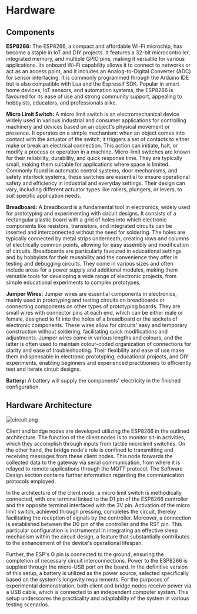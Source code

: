 # Hardware

## Components

**ESP8266:** The ESP8266, a compact and affordable Wi-Fi microchip, has become a staple in IoT and DIY projects. It features a 32-bit microcontroller, integrated memory, and multiple GPIO pins, making it versatile for various applications. Its onboard Wi-Fi capability allows it to connect to networks or act as an access point, and it includes an Analog-to-Digital Converter (ADC) for sensor interfacing. It is commonly programmed through the Arduino IDE but is also compatible with Lua and the Espressif SDK. Popular in smart home devices, IoT sensors, and automation systems, the ESP8266 is favoured for its ease of use and strong community support, appealing to hobbyists, educators, and professionals alike.

**Micro Limit Switch:** A micro limit switch is an electromechanical device widely used in various industrial and consumer applications for controlling machinery and devices based on an object's physical movement or presence. It operates on a simple mechanism: when an object comes into contact with the actuator of the switch, it triggers a set of contacts to either make or break an electrical connection. This action can initiate, halt, or modify a process or operation in a machine. Micro-limit switches are known for their reliability, durability, and quick response time. They are typically small, making them suitable for applications where space is limited. Commonly found in automatic control systems, door mechanisms, and safety interlock systems, these switches are essential to ensure operational safety and efficiency in industrial and everyday settings. Their design can vary, including different actuator types like rollers, plungers, or levers, to suit specific application needs.

**Breadboard:** A breadboard is a fundamental tool in electronics, widely used for prototyping and experimenting with circuit designs. It consists of a rectangular plastic board with a grid of holes into which electronic components like resistors, transistors, and integrated circuits can be inserted and interconnected without the need for soldering. The holes are typically connected by metal strips underneath, creating rows and columns of electrically common points, allowing for easy assembly and modification of circuits. Breadboards are particularly favoured in educational settings and by hobbyists for their reusability and the convenience they offer in testing and debugging circuits. They come in various sizes and often include areas for a power supply and additional modules, making them versatile tools for developing a wide range of electronic projects, from simple educational experiments to complex prototypes.

**Jumper Wires:** Jumper wires are essential components in electronics, mainly used in prototyping and testing circuits on breadboards or connecting components on other types of prototyping boards. They are small wires with connector pins at each end, which can be either male or female, designed to fit into the holes of a breadboard or the sockets of electronic components. These wires allow for circuits' easy and temporary construction without soldering, facilitating quick modifications and adjustments. Jumper wires come in various lengths and colours, and the latter is often used to maintain colour-coded organization of connections for clarity and ease of troubleshooting. Their flexibility and ease of use make them indispensable in electronic prototyping, educational projects, and DIY experiments, enabling beginners and experienced practitioners to efficiently test and iterate circuit designs.

**Battery:** A battery will supply the components' electricity in the finished configuration.

## Hardware Architecture

![circuit.png](/circuit_.png)

Client and bridge nodes are developed utilizing the ESP8266 in the outlined architecture. The function of the client nodes is to monitor sit-in activities, which they accomplish through inputs from tactile microlimit switches. On the other hand, the bridge node's role is confined to transmitting and receiving messages from these client nodes. This node forwards the collected data to the gateway via serial communication, from where it is relayed to remote applications through the MQTT protocol. The Software Design section contains further information regarding the communication protocols employed.

In the architecture of the client node, a micro limit switch is methodically connected, with one terminal linked to the D1 pin of the ESP8266 controller and the opposite terminal interfaced with the 3V pin. Activation of the micro limit switch, achieved through pressing, completes the circuit, thereby facilitating the reception of signals by the controller. Moreover, a connection is established between the D0 pin of the controller and the RST pin. This particular configuration is instrumental in integrating an effective sleep mechanism within the circuit design, a feature that substantially contributes to the enhancement of the device's operational lifespan.

Further, the ESP's G pin is connected to the ground, ensuring the completion of necessary circuit interconnections. Power to the ESP8266 is supplied through the micro-USB port on the board. In the definitive version of this setup, a battery is utilized as the power source, selected specifically based on the system's longevity requirements. For the purposes of experimental demonstration, both client and bridge nodes receive power via a USB cable, which is connected to an independent computer system. This setup underscores the practicality and adaptability of the system in various testing scenarios.